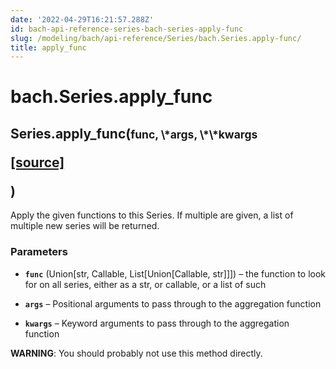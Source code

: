 ```yaml
---
date: '2022-04-29T16:21:57.288Z'
id: bach-api-reference-series-bach-series-apply-func
slug: /modeling/bach/api-reference/Series/bach.Series.apply-func/
title: apply_func
---
```


# bach.Series.apply_func

<div class="method">
<h2 class="signature-class"><span class="additional-name">Series.</span><span class="name">apply_func(</span><small class="parameter-list"><span class="parameter" id="func">func</span>, <span class="parameter" id="*">\*args</span>, <span class="parameter" id="**">\*\*kwargs</span></small>
<span class="view-code-link">

[[source]](https://github.com/objectiv/objectiv-analytics/blob/main/bach/bach/series/series.py)

</span>
)</h2>


<div class="content">

Apply the given functions to this Series.
If multiple are given, a list of multiple new series will be returned.


### Parameters

* **`func`** (Union[str, Callable, List[Union[Callable, str]]]) – the function to look for on all series, either as a str, or callable,
or a list of such

* **`args`** – Positional arguments to pass through to the aggregation function

* **`kwargs`** – Keyword arguments to pass through to the aggregation function


**WARNING**: You should probably not use this method directly.


</div>

</div>
